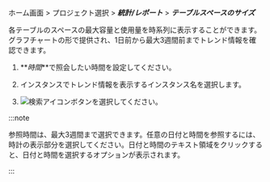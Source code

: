 ホーム画面 > プロジェクト選択 > **_統計/レポート_** > **_テーブルスペースのサイズ_**

各テーブルのスペースの最大容量と使用量を時系列に表示することができます。グラフチャートの形で提供され、1日前から最大3週間前までトレンド情報を確認できます。

<ProdImg img='db-stat-table-space.png' desc='' />

1.  **_時間_**で照会したい時間を設定してください。

2.  インスタンスでトレンド情報を表示するインスタンス名を選択します。

3.  ![検索アイコン](/img/ico-btn-search.png)ボタンを選択してください。

:::note

参照時間は、最大3週間まで選択できます。任意の日付と時間を参照するには、時計の表示部分を選択してください。日付と時間のテキスト領域をクリックすると、日付と時間を選択するオプションが表示されます。

:::
